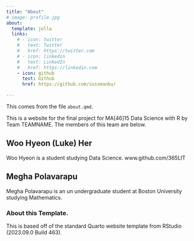 ```yaml
---
title: "About"
# image: profile.jpg
about:
  template: jolla
  links:
    # - icon: twitter
    #   text: Twitter
    #   href: https://twitter.com
    # - icon: linkedin
    #   text: LinkedIn
    #   href: https://linkedin.com
    - icon: github
      text: Github
      href: https://github.com/sussmanbu/

---
```



This comes from the file `about.qmd`.

This is a website for the final project for MA[46]15 Data Science with R by Team TEAMNAME.
The members of this team are below.


## Woo Hyeon (Luke) Her

Woo Hyeon is a student studying Data Science. www.github.com/365LIT

## Megha Polavarapu

Megha Polavarapu is an un undergraduate student at Boston University studying Mathematics.

<!-- Please leave in the information below -->

### About this Template.

This is based off of the standard Quarto website template from RStudio (2023.09.0 Build 463).
